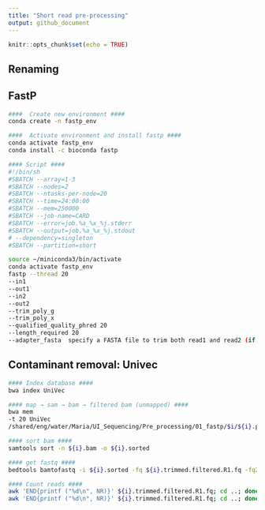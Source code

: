 ```yaml
---
title: "Short read pre-processing"
output: github_document
---
```


```r
knitr::opts_chunk$set(echo = TRUE)
```

## Renaming


## FastP
```bash
####  Create new environment #### 
conda create -n fastp_env

####  Activate environment and install fastp #### 
conda activate fastp_env
conda install -c bioconda fastp

#### Script #### 
#!/bin/sh
#SBATCH --array=1-3
#SBATCH --nodes=2
#SBATCH --ntasks-per-node=20
#SBATCH --time=24:00:00
#SBATCH --mem=250000
#SBATCH --job-name=CARD
#SBATCH --error=job.%a_%x_%j.stderr
#SBATCH --output=job.%a_%x_%j.stdout
# --dependency=singleton
#SBATCH --partition=short

source ~/miniconda3/bin/activate
conda activate fastp_env
fastp --thread 20 
--in1 
--out1  
--in2 
--out2 
--trim_poly_g 
--trim_poly_x 
--qualified_quality_phred 20 
--length_required 20 
--adapter_fasta  specify a FASTA file to trim both read1 and read2 (if PE) by all the sequences in this FASTA file (string [=])

```

## Contaminant removal: Univec

```bash
#### Index database #### 
bwa index UniVec 

#### map → sam → bam → filtered bam (unmapped) #### 
bwa mem 
-t 20 UniVec 
/shared/eng/water/Maria/UI_Sequencing/Pre_processing/01_fastp/$i/${i}.paired.R1.fq /shared/eng/water/Maria/UI_Sequencing/Pre_processing/01_fastp/$i/${i}.paired.R2.fq  | samtools view -hbS - | /home/opt/samtools-1.3.1/samtools view -hbF2 - > ${i}.bam 

#### sort bam #### 
samtools sort -n ${i}.bam -o ${i}.sorted

#### get fastq #### 
bedtools bamtofastq -i ${i}.sorted -fq ${i}.trimmed.filtered.R1.fq -fq2 ${i}.trimmed.filtered.R2.fq

#### Count reads #### 
awk 'END{printf ("%d\n", NR)}' ${i}.trimmed.filtered.R1.fq; cd ..; done >> R1_trimmed_filtered
awk 'END{printf ("%d\n", NR)}' ${i}.trimmed.filtered.R1.fq; cd ..; done >> R2_trimmed_filtered

```


